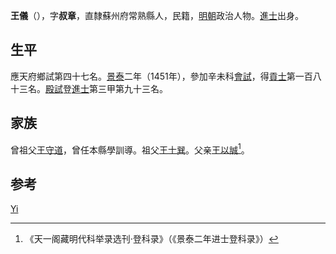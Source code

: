 {{Otheruses|other=名为王儀的其他人物|王儀}}

'''王儀'''（{{bd|1417年||？}}），字'''叔章'''，直隸蘇州府常熟縣人，民籍，[[明朝|明朝]]政治人物。[[進士|進士]]出身。

== 生平 ==
應天府鄉試第四十七名。[[景泰_(明朝)|景泰]]二年（1451年），參加辛未科[[會試|會試]]，得[[貢士|貢士]]第一百八十三名。[[殿試|殿試]]登[[進士|進士]]第三甲第九十三名。

== 家族 ==
曾祖父[[王守道|王守道]]，曾任本縣學訓導。祖父[[王士巽|王士巽]]。父亲[[王以誠|王以誠]]<ref>《天一阁藏明代科举录选刊·登科录》（《景泰二年进士登科录》）</ref>。

== 参考 ==
{{reflist}}

{{景泰二年辛未科殿試金榜}}

{{Authority control}}

{{DEFAULTSORT:Wang王}}
[[Category:王姓|Yi]]


{{明朝人物小作品}}